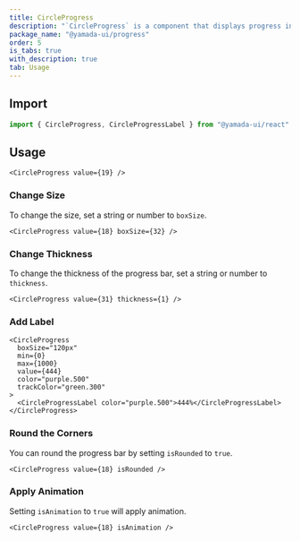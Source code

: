 ```yaml
---
title: CircleProgress
description: "`CircleProgress` is a component that displays progress in a circular progress bar."
package_name: "@yamada-ui/progress"
order: 5
is_tabs: true
with_description: true
tab: Usage
---
```


## Import

```ts
import { CircleProgress, CircleProgressLabel } from "@yamada-ui/react"
```

## Usage

```tsx
<CircleProgress value={19} />
```

### Change Size

To change the size, set a string or number to `boxSize`.

```tsx
<CircleProgress value={18} boxSize={32} />
```

### Change Thickness

To change the thickness of the progress bar, set a string or number to `thickness`.

```tsx
<CircleProgress value={31} thickness={1} />
```

### Add Label

```tsx
<CircleProgress
  boxSize="120px"
  min={0}
  max={1000}
  value={444}
  color="purple.500"
  trackColor="green.300"
>
  <CircleProgressLabel color="purple.500">444%</CircleProgressLabel>
</CircleProgress>
```

### Round the Corners

You can round the progress bar by setting `isRounded` to `true`.

```tsx
<CircleProgress value={18} isRounded />
```

### Apply Animation

Setting `isAnimation` to `true` will apply animation.

```tsx
<CircleProgress value={18} isAnimation />
```
